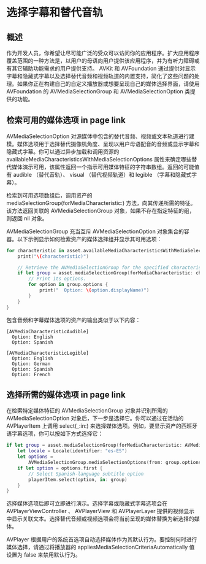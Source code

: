 # 选择字幕和替代音轨

<ToBePolishedAfterTranslation />

<OriginalSource
  title="Selecting Subtitles and Alternative Audio Tracks"
  url="https://developer.apple.com/documentation/avfoundation/media_playback/selecting_subtitles_and_alternative_audio_tracks"
  summary="通过以用户的母语添加字幕和替代音轨来扩大应用程序对用户的吸引力"
/>

## 概述

作为开发人员，你希望让尽可能广泛的受众可以访问你的应用程序。扩大应用程序覆盖范围的一种方法是，以用户的母语向用户提供该应用程序，并为有听力障碍或有其它辅助功能需求的用户提供支持。 AVKit 和 AVFoundation 通过提供对显示字幕和隐藏式字幕以及选择替代音频和视频轨道的内置支持，简化了这些问题的处理。如果你正在构建自己的自定义播放器或想要呈现自己的媒体选择界面，请使用 AVFoundation 的 AVMediaSelectionGroup 和 AVMediaSelectionOption 类提供的功能。

## 检索可用的媒体选项 in page link

AVMediaSelectionOption 对源媒体中包含的替代音频、视频或文本轨道进行建模。媒体选项用于选择替代摄像机角度、呈现以用户母语配音的音频或显示字幕和隐藏式字幕。你可以通过异步加载和调用资源的 availableMediaCharacteristicsWithMediaSelectionOptions 属性来确定哪些替代媒体演示可用，该属性返回一个指示可用媒体特征的字符串数组。返回的可能值有 audible （替代音轨）、 visual （替代视频轨道）和 legible （字幕和隐藏式字幕）。

检索到可用选项数组后，调用资产的 mediaSelectionGroup(forMediaCharacteristic:) 方法，向其传递所需的特征。该方法返回关联的 AVMediaSelectionGroup 对象，如果不存在指定特征的组，则返回 nil 对象。

AVMediaSelectionGroup 充当互斥 AVMediaSelectionOption 对象集合的容器。以下示例显示如何检索资产的媒体选择组并显示其可用选项：

```swift
for characteristic in asset.availableMediaCharacteristicsWithMediaSelectionOptions {
    print("\(characteristic)")

    // Retrieve the AVMediaSelectionGroup for the specified characteristic.
    if let group = asset.mediaSelectionGroup(forMediaCharacteristic: characteristic) {
        // Print its options.
        for option in group.options {
            print("  Option: \(option.displayName)")
        }
    }
}
```

包含音频和字幕媒体选项的资产的输出类似于以下内容：

```
[AVMediaCharacteristicAudible]
  Option: English
  Option: Spanish

[AVMediaCharacteristicLegible]
  Option: English
  Option: German
  Option: Spanish
  Option: French
```

## 选择所需的媒体选项 in page link

在检索特定媒体特征的 AVMediaSelectionGroup 对象并识别所需的 AVMediaSelectionOption 对象后，下一步是选择它。你可以通过在活动的 AVPlayerItem 上调用 select(\_:in:) 来选择媒体选项。例如，要显示资产的西班牙语字幕选项，你可以按如下方式选择它：

```swift
if let group = asset.mediaSelectionGroup(forMediaCharacteristic: AVMediaCharacteristicLegible) {
    let locale = Locale(identifier: "es-ES")
    let options =
        AVMediaSelectionGroup.mediaSelectionOptions(from: group.options, with: locale)
    if let option = options.first {
        // Select Spanish-language subtitle option
        playerItem.select(option, in: group)
    }
}
```

选择媒体选项后即可立即进行演示。选择字幕或隐藏式字幕选项会在 AVPlayerViewController 、 AVPlayerView 和 AVPlayerLayer 提供的视频显示中显示关联文本。选择替代音频或视频选项会将当前呈现的媒体替换为新选择的媒体。

AVPlayer 根据用户的系统首选项自动选择媒体作为其默认行为。要控制何时进行媒体选择，请通过将播放器的 appliesMediaSelectionCriteriaAutomatically 值设置为 false 来禁用默认行为。
